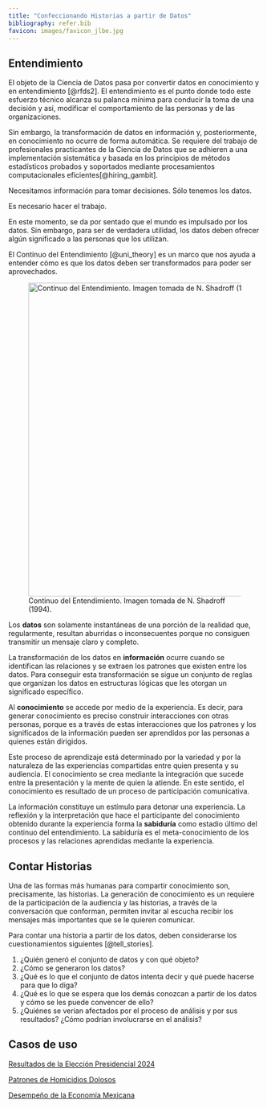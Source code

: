 ```yaml
---
title: "Confeccionando Historias a partir de Datos"
bibliography: refer.bib
favicon: images/favicon_jlbe.jpg
---
```


## Entendimiento

El objeto de la Ciencia de Datos pasa por convertir datos en conocimiento y en entendimiento [@rfds2]. El entendimiento es el punto donde todo este esfuerzo técnico alcanza su palanca mínima para conducir la toma de una decisión y así, modificar el comportamiento de las personas y de las organizaciones.

Sin embargo, la transformación de datos en información y, posteriormente, en conocimiento no ocurre de forma automática. Se requiere del trabajo de profesionales practicantes de la Ciencia de Datos que se adhieren a una implementación sistemática y basada en los principios de métodos estadísticos probados y soportados mediante procesamientos computacionales eficientes[@hiring_gambit].

::: callout-tip
Necesitamos información para tomar decisiones. Sólo tenemos los datos.

Es necesario hacer el trabajo.
:::

En este momento, se da por sentado que el mundo es impulsado por los datos. Sin embargo, para ser de verdadera utilidad, los datos deben ofrecer algún significado a las personas que los utilizan.

El Continuo del Entendimiento [@uni_theory] es un marco que nos ayuda a entender cómo es que los datos deben ser transformados para poder ser aprovechados.

![Continuo del Entendimiento. Imagen tomada de N. Shadroff (1994).](images/con_unders.png){width="624"}

Los **datos** son solamente instantáneas de una porción de la realidad que, regularmente, resultan aburridas o inconsecuentes porque no consiguen transmitir un mensaje claro y completo.

La transformación de los datos en **información** ocurre cuando se identifican las relaciones y se extraen los patrones que existen entre los datos. Para conseguir esta transformación se sigue un conjunto de reglas que organizan los datos en estructuras lógicas que les otorgan un significado específico.

Al **conocimiento** se accede por medio de la experiencia. Es decir, para generar conocimiento es preciso construir interacciones con otras personas, porque es a través de estas interacciones que los patrones y los significados de la información pueden ser aprendidos por las personas a quienes están dirigidos.

Este proceso de aprendizaje está determinado por la variedad y por la naturaleza de las experiencias compartidas entre quien presenta y su audiencia. El conocimiento se crea mediante la integración que sucede entre la presentación y la mente de quien la atiende. En este sentido, el conocimiento es resultado de un proceso de participación comunicativa.

La información constituye un estímulo para detonar una experiencia. La reflexión y la interpretación que hace el participante del conocimiento obtenido durante la experiencia forma la **sabiduría** como estadio último del continuo del entendimiento. La sabiduría es el meta-conocimiento de los procesos y las relaciones aprendidas mediante la experiencia.

## Contar Historias

Una de las formas más humanas para compartir conocimiento son, precisamente, las historias. La generación de conocimiento es un requiere de la participación de la audiencia y las historias, a través de la conversación que conforman, permiten invitar al escucha recibir los mensajes más importantes que se le quieren comunicar.

Para contar una historia a partir de los datos, deben considerarse los cuestionamientos siguientes [@tell_stories].

1.  ¿Quién generó el conjunto de datos y con qué objeto?
2.  ¿Cómo se generaron los datos?
3.  ¿Qué es lo que el conjunto de datos intenta decir y qué puede hacerse para que lo diga?
4.  ¿Qué es lo que se espera que los demás conozcan a partir de los datos y cómo se les puede convencer de ello?
5.  ¿Quiénes se verían afectados por el proceso de análisis y por sus resultados? ¿Cómo podrían involucrarse en el análisis?

## Casos de uso

[Resultados de la Elección Presidencial 2024](eleccion.qmd)

[Patrones de Homicidios Dolosos](patron_homicidios.qmd)

[Desempeño de la Economía Mexicana](pib_desempe.qmd)
